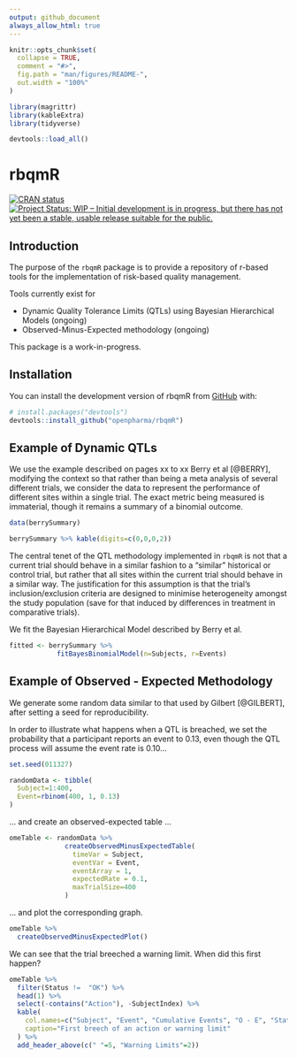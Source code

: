 ```yaml
---
output: github_document
always_allow_html: true
---
```


<!-- README.md is generated from README.Rmd. Please edit that file -->

```r
knitr::opts_chunk$set(
  collapse = TRUE,
  comment = "#>",
  fig.path = "man/figures/README-",
  out.width = "100%"
)

library(magrittr)
library(kableExtra)
library(tidyverse)

devtools::load_all()
```

# rbqmR

<!-- badges: start -->
[![CRAN status](https://www.r-pkg.org/badges/version/rbqmR)](https://CRAN.R-project.org/package=rbqmR)
<a href="https://www.repostatus.org/#wip"><img src="https://www.repostatus.org/badges/latest/wip.svg" alt="Project Status: WIP – Initial development is in progress, but there has not yet been a stable, usable release suitable for the public." /></a>
<!-- badges: end -->

## Introduction
The purpose of the `rbqmR` package is to provide a repository of r-based tools for the implementation of risk-based quality management.

Tools currently exist for

* Dynamic Quality Tolerance Limits (QTLs) using Bayesian Hierarchical Models (ongoing)
* Observed-Minus-Expected methodology (ongoing)

This package is a work-in-progress.

## Installation

You can install the development version of rbqmR from [GitHub](https://github.com/) with:

```r
# install.packages("devtools")
devtools::install_github("openpharma/rbqmR")
```

## Example of Dynamic QTLs

We use the example described on pages xx to xx Berry et al [@BERRY], modifying the context so that rather than being a meta analysis of several different trials, we consider the data to represent the performance of different sites within a single trial.  The exact metric being measured is immaterial, though it remains a summary of a binomial outcome.

```r
data(berrySummary)

berrySummary %>% kable(digits=c(0,0,0,2))
```

The central tenet of the QTL methodology implemented in `rbqmR` is not that a current trial should behave in a similar fashion to a "similar" historical or control trial, but rather that all sites within the current trial should behave in a similar way.  The justification for this assumption is that the trial's inclusion/exclusion criteria are designed to minimise heterogeneity amongst the study population (save for that induced by differences in treatment in comparative trials).

We fit the Bayesian Hierarchical Model described by Berry et al.

```r
fitted <- berrySummary %>% 
            fitBayesBinomialModel(n=Subjects, r=Events)
```


## Example of Observed - Expected Methodology
We generate some random data similar to that used by Gilbert [@GILBERT], after setting a seed for reproducibility.

In order to illustrate what happens when a QTL is breached, we set the probability that a participant reports an event to 0.13, even though the QTL process will assume the event rate is 0.10...

```r
set.seed(011327)

randomData <- tibble(
  Subject=1:400,
  Event=rbinom(400, 1, 0.13)
)
```

... and create an observed-expected table ...

```r
omeTable <- randomData %>% 
              createObservedMinusExpectedTable(
                timeVar = Subject,
                eventVar = Event,
                eventArray = 1,
                expectedRate = 0.1,
                maxTrialSize=400
              )
```

... and plot the corresponding graph.

```r
omeTable %>%
  createObservedMinusExpectedPlot()
```

We can see that the trial breeched a warning limit.  When did this first happen?

```r
omeTable %>% 
  filter(Status !=  "OK") %>% 
  head(1) %>% 
  select(-contains("Action"), -SubjectIndex) %>% 
  kable(
    col.names=c("Subject", "Event", "Cumulative Events", "O - E", "Status", "Lower", "Upper"),
    caption="First breech of an action or warning limit"
  ) %>% 
  add_header_above(c(" "=5, "Warning Limits"=2))
```